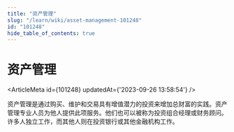 ```yaml
---
title: "资产管理"
slug: "/learn/wiki/asset-management-101248"
id: "101248"
hide_table_of_contents: true
---
```



# 资产管理

<ArticleMeta id={101248} updatedAt={'2023-09-26 13:58:54'} />
<div className='border-solid border-b border-t-0 my-4 border-[var(--ifm-color-gray-300)]' />

资产管理是通过购买、维护和交易具有增值潜力的投资来增加总财富的实践。资产管理专业人员为他人提供此项服务。他们也可以被称为投资组合经理或财务顾问。许多人独立工作，而其他人则在投资银行或其他金融机构工作。
